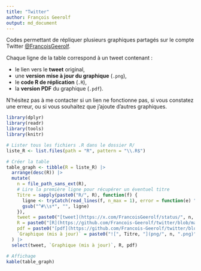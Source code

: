 ```yaml
---
title: "Twitter"
author: François Geerolf
output: md_document
---
```


Codes permettant de répliquer plusieurs graphiques partagés sur le compte Twitter [@FrancoisGeerolf](https://twitter.com/FrancoisGeerolf).

Chaque ligne de la table correspond à un tweet contenant :

- le lien vers le **tweet** original,
- une **version mise à jour du graphique** (`.png`),
- le **code R de réplication** (`.R`),
- la **version PDF** du graphique (`.pdf`).

N'hésitez pas à me contacter si un lien ne fonctionne pas, si vous constatez une erreur, ou si vous souhaitez que j’ajoute d’autres graphiques.


```r
library(dplyr)
library(readr)
library(tools)
library(knitr)

# Lister tous les fichiers .R dans le dossier R/
liste_R <- list.files(path = "R", pattern = "\\.R$")

# Créer la table
table_graph <- tibble(R = liste_R) |>
  arrange(desc(R)) |>
  mutate(
    n = file_path_sans_ext(R),
    # Lire la première ligne pour récupérer un éventuel titre
    Titre = sapply(paste0("R/", R), function(f) {
      ligne <- tryCatch(read_lines(f, n_max = 1), error = function(e) "")
      gsub("^#\\s*", "", ligne)
    }),
    tweet = paste0("[tweet](https://x.com/FrancoisGeerolf/status/", n, ")"),
    R = paste0("[R](https://github.com/Francois-Geerolf/twitter/blob/main/R/", n, ".R)"),
    pdf = paste0("[pdf](https://github.com/Francois-Geerolf/twitter/blob/main/pdf/", n, ".pdf)"),
    `Graphique (mis à jour)` = paste0("![", Titre, "](png/", n, ".png)")
  ) |>
  select(tweet, `Graphique (mis à jour)`, R, pdf)

# Affichage
kable(table_graph)

```
